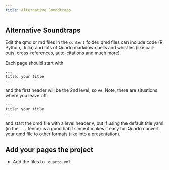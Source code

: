 ```yaml
---
title: Alternative Soundtraps
---
```


## Alternative Soundtraps

Edit the qmd or md files in the `content` folder. qmd files can include code (R, Python, Julia) and lots of Quarto markdown bells and whistles (like call-outs, cross-references, auto-citations and much more).

Each page should start with

    ---
    title: your title
    ---

and the first header will be the 2nd level, so `##`. Note, there are situations where you leave off

    ---
    title: your title
    ---

and start the qmd file with a level header `#`, but if using the default title yaml (in the `---` fence) is a good habit since it makes it easy for Quarto convert your qmd file to other formats (like into a presentation).

## Add your pages the project

-   Add the files to `_quarto.yml`
